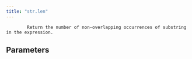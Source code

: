 ```yaml
---
title: "str.len"
---
```


            Return the number of non-overlapping occurrences of substring in the expression.
            

## Parameters
<ParamField body="substr" type="str | StringValue" required="true" >
</ParamField>
